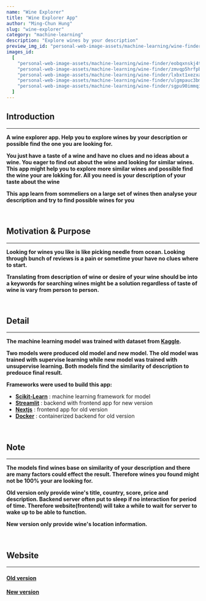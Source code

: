 ```yaml
---
name: "Wine Explorer"
title: "Wine Explorer App"
author: "Ming-Chun Hung"
slug: "wine-explorer"
category: "machine-learning"
description: "Explore wines by your description"
preview_img_id: "personal-web-image-assets/machine-learning/wine-finder/lxbxt1xezxa4iz0vjkpm"
images_id:
  [
    "personal-web-image-assets/machine-learning/wine-finder/eobqxnskj4tslcgt0k2y",
    "personal-web-image-assets/machine-learning/wine-finder/zmvqp5hrfpbin5jlxonc",
    "personal-web-image-assets/machine-learning/wine-finder/lxbxt1xezxa4iz0vjkpm",
    "personal-web-image-assets/machine-learning/wine-finder/ulgmpauc3bmmmcnwmlr1",
    "personal-web-image-assets/machine-learning/wine-finder/sgpu90immqi5hydukwxj",
  ]
---
```


## Introduction

---

**A wine explorer app. Help you to explore wines by your description or possible find
the one you are looking for.**

**You just have a taste of a wine and have no clues and no ideas about a wine.
You eager to find out about the wine and looking for similar wines. This app
might help you to explore more similar wines and possible find the wine your are
lokking for. All you need is your description of your taste about the wine**

**This app learn from sommeliers on a large set of wines then analyse your
description and try to find possible wines for you**

<br />

## Motivation & Purpose

---

**Looking for wines you like is like picking needle from ocean. Looking through
bunch of reviews is a pain or sometime your have no clues where to start.**

**Translating from description of wine or desire of your wine should be into
a keywords for searching wines might be a solution regardless of taste of wine
is vary from person to person.**

<br />

## Detail

---

**The machine learning model was trained with dataset from [Kaggle](https://www.kaggle.com/datasets/zynicide/wine-reviews).**

**Two models were produced old model and new model. The old model was trained with supervise learning while
new model was trained with unsupervise learning. Both models find the similarity of description to predouce
final result.**

**Frameworks were used to build this app:**

- **[Scikit-Learn](https://scikit-learn.org/)** : machine learning framework for model
- **[Streamlit](https://streamlit.io/)** : backend with frontend app for new version
- **[Nextjs](https://nextjs.org/)** : frontend app for old version
- **[Docker](https://www.docker.com/)** : containerized backend for old version

<br />

## Note

---

**The models find wines base on similarity of your description and
there are many factors could effect the result. Therefore wines you
found might not be 100% your are looking for.**

**Old version only provide wine's title, country, score, price and description.
Backend server often put to sleep if no interaction for period of time. Therefore
website(frontend) will take a while to wait for server to wake up to be able to function.**

**New version only provide wine's location information.**

<br />

## Website

---

#### [Old version](https://ask-me-wines.netlify.app/)

#### [New version](https://wineidentifier.streamlit.app/)

<br />
